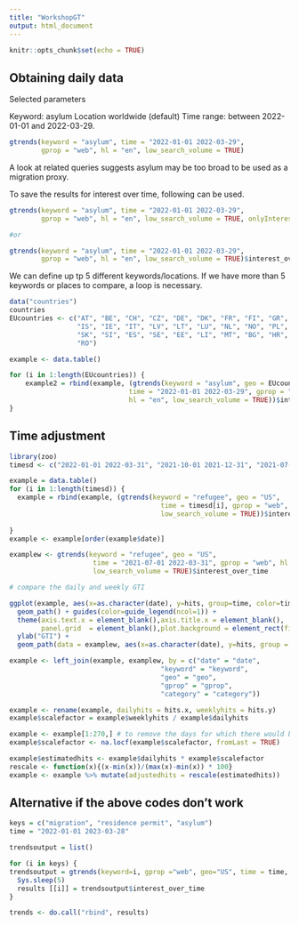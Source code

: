 ```yaml
---
title: "WorkshopGT"
output: html_document
---
```


```r
knitr::opts_chunk$set(echo = TRUE)
```

## Obtaining daily data

Selected parameters

Keyword: asylum
Location worldwide (default)
Time range: between 2022-01-01 and 2022-03-29. 

```r
gtrends(keyword = "asylum", time = "2022-01-01 2022-03-29",
        gprop = "web", hl = "en", low_search_volume = TRUE)
```

A look at related queries suggests asylum may be too broad to be used as a migration proxy.

To save the results for interest over time, following can be used. 

```r
gtrends(keyword = "asylum", time = "2022-01-01 2022-03-29",
        gprop = "web", hl = "en", low_search_volume = TRUE, onlyInterest = TRUE)

#or

gtrends(keyword = "asylum", time = "2022-01-01 2022-03-29",
        gprop = "web", hl = "en", low_search_volume = TRUE)$interest_over_time
```

We can define up tp 5 different keywords/locations. If we have more than 5 keywords or places to compare, a loop is necessary.

```r
data("countries")
countries
EUcountries <- c("AT", "BE", "CH", "CZ", "DE", "DK", "FR", "FI", "GR", "HU",
                 "IS", "IE", "IT", "LV", "LT", "LU", "NL", "NO", "PL", "PT",
                 "SK", "SI", "ES", "SE", "EE", "LI", "MT", "BG", "HR", "CY",
                 "RO")

example <- data.table()

for (i in 1:length(EUcountries)) {
    example2 = rbind(example, (gtrends(keyword = "asylum", geo = EUcountries[i],
                              time = "2022-01-01 2022-03-29", gprop = "web",
                              hl = "en", low_search_volume = TRUE))$interest_over_time)
}

```

## Time adjustment

```r
library(zoo)
timesd <- c("2022-01-01 2022-03-31", "2021-10-01 2021-12-31", "2021-07-01 2021-09-30") 

example = data.table()
for (i in 1:length(timesd)) {
  example = rbind(example, (gtrends(keyword = "refugee", geo = "US",
                                      time = timesd[i], gprop = "web", hl = "en",
                                      low_search_volume = TRUE))$interest_over_time)
  
}
example <- example[order(example$date)]

examplew <- gtrends(keyword = "refugee", geo = "US",
                     time = "2021-07-01 2022-03-31", gprop = "web", hl = "en",
                     low_search_volume = TRUE)$interest_over_time

# compare the daily and weekly GTI

ggplot(example, aes(x=as.character(date), y=hits, group=time, color=time)) +
  geom_path() + guides(color=guide_legend(ncol=1)) +
  theme(axis.text.x = element_blank(),axis.title.x = element_blank(),
        panel.grid  = element_blank(),plot.background = element_rect(fill = "gray")) +
  ylab("GTI") + 
  geom_path(data = examplew, aes(x=as.character(date), y=hits, group = time), color = "black")

example <- left_join(example, examplew, by = c("date" = "date",
                                      "keyword" = "keyword",
                                      "geo" = "geo",
                                      "gprop" = "gprop",
                                      "category" = "category")) 

example <- rename(example, dailyhits = hits.x, weeklyhits = hits.y)
example$scalefactor = example$weeklyhits / example$dailyhits

example <- example[1:270,] # to remove the days for which there would be no adjustment factor
example$scalefactor <- na.locf(example$scalefactor, fromLast = TRUE)

example$estimatedhits <- example$dailyhits * example$scalefactor
rescale <- function(x){(x-min(x))/(max(x)-min(x)) * 100}
example <- example %>% mutate(adjustedhits = rescale(estimatedhits))


```

## Alternative if the above codes don't work

```r
keys = c("migration", "residence permit", "asylum")
time = "2022-01-01 2023-03-28"

trendsoutput = list()

for (i in keys) {
trendsoutput = gtrends(keyword=i, gprop ="web", geo="US", time = time, onlyInterest = TRUE, low_search_volume = FALSE)
  Sys.sleep(5)
  results [[i]] = trendsoutput$interest_over_time
}

trends <- do.call("rbind", results)
```




